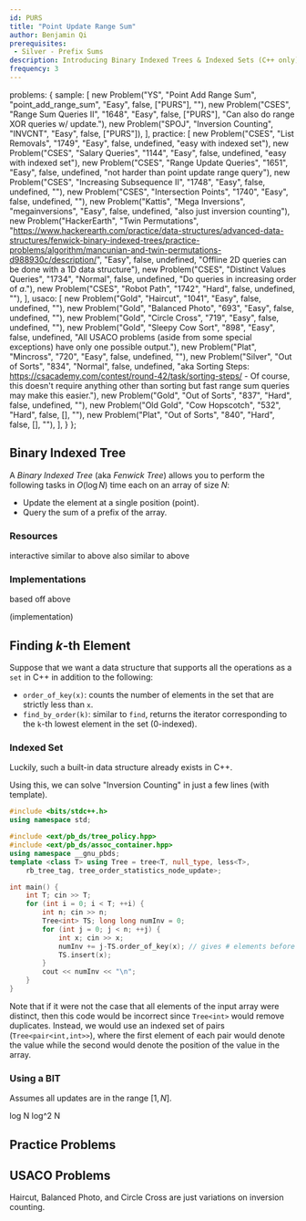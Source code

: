 ```yaml
---
id: PURS
title: "Point Update Range Sum"
author: Benjamin Qi
prerequisites: 
 - Silver - Prefix Sums
description: Introducing Binary Indexed Trees & Indexed Sets (C++ only).
frequency: 3
---
```



  problems: {
    sample: [
      new Problem("YS", "Point Add Range Sum", "point_add_range_sum", "Easy", false, ["PURS"], ""),
      new Problem("CSES", "Range Sum Queries II", "1648", "Easy", false, ["PURS"], "Can also do range XOR queries w/ update."),
      new Problem("SPOJ", "Inversion Counting", "INVCNT", "Easy", false, ["PURS"]),
    ],
    practice: [
      new Problem("CSES", "List Removals", "1749", "Easy", false, undefined, "easy with indexed set"),
      new Problem("CSES", "Salary Queries", "1144", "Easy", false, undefined, "easy with indexed set"),
      new Problem("CSES", "Range Update Queries", "1651", "Easy", false, undefined, "not harder than point update range query"),
      new Problem("CSES", "Increasing Subsequence II", "1748", "Easy", false, undefined, ""),
      new Problem("CSES", "Intersection Points", "1740", "Easy", false, undefined, ""),
      new Problem("Kattis", "Mega Inversions", "megainversions", "Easy", false, undefined, "also just inversion counting"),
      new Problem("HackerEarth", "Twin Permutations", "https://www.hackerearth.com/practice/data-structures/advanced-data-structures/fenwick-binary-indexed-trees/practice-problems/algorithm/mancunian-and-twin-permutations-d988930c/description/", "Easy", false, undefined, "Offline 2D queries can be done with a 1D data structure"),
      new Problem("CSES", "Distinct Values Queries", "1734", "Normal", false, undefined, "Do queries in increasing order of $a$."),
      new Problem("CSES", "Robot Path", "1742", "Hard", false, undefined, ""),
    ],
    usaco: [
      new Problem("Gold", "Haircut", "1041", "Easy", false, undefined, ""),
      new Problem("Gold", "Balanced Photo", "693", "Easy", false, undefined, ""),
      new Problem("Gold", "Circle Cross", "719", "Easy", false, undefined, ""),
      new Problem("Gold", "Sleepy Cow Sort", "898", "Easy", false, undefined, "All USACO problems (aside from some special exceptions) have only one possible output."),
      new Problem("Plat", "Mincross", "720", "Easy", false, undefined, ""),
      new Problem("Silver", "Out of Sorts", "834", "Normal", false, undefined, "aka Sorting Steps: https://csacademy.com/contest/round-42/task/sorting-steps/ -  Of course, this doesn't require anything other than sorting but fast range sum queries may make this easier."),
      new Problem("Gold", "Out of Sorts", "837", "Hard", false, undefined, ""),
      new Problem("Old Gold", "Cow Hopscotch", "532", "Hard", false, [], ""),
      new Problem("Plat", "Out of Sorts", "840", "Hard", false, [], ""),
    ],
  }
};

## Binary Indexed Tree

<problems-list problems={metadata.problems.sample} />

A *Binary Indexed Tree* (aka *Fenwick Tree*) allows you to perform the following tasks in $O(\log N)$ time each on an array of size $N$:

 - Update the element at a single position (point).
 - Query the sum of a prefix of the array.

### Resources

<resources>
  <resource source="CSA" title="Fenwick Trees" url="fenwick_trees" starred>interactive</resource>
  <resource source="CPH" title="9.2, 9.4 - Binary Indexed Tree" starred>similar to above</resource>
  <resource source="cp-algo" title="Fenwick Tree" url="data_structures/fenwick.html">also similar to above</resource>
  <resource source="TC" title="Binary Indexed Trees" url="binary-indexed-trees"></resource>
</resources>

### Implementations

<resources>
  <resource source="CF" title="mouse_wireless - Multi-dimensional BITs with Templates" url="https://codeforces.com/blog/entry/64914" starred></resource>
  <resource source="Benq" title="BIT" url="https://github.com/bqi343/USACO/blob/master/Implementations/content/data-structures/1D%20Range%20Queries%20(9.2)/BIT%20(9.2).h">based off above</resource>
</resources>

(implementation)

<IncompleteSection />

## Finding $k$-th Element

Suppose that we want a data structure that supports all the operations as a `set` in C++ in addition to the following:

  * `order_of_key(x)`: counts the number of elements in the set that are strictly less than `x`. 
  * `find_by_order(k)`: similar to `find`, returns the iterator corresponding to the `k`-th lowest element in the set (0-indexed).


### Indexed Set

Luckily, such a built-in data structure already exists in C++.

<resources>
  <resource source="CF" url="blog/entry/11080" title="adamant - Policy Based Data Structures" starred> </resource>
  <resource source="Benq" url="https://github.com/bqi343/USACO/blob/master/Implementations/content/data-structures/STL%20(5)/IndexedSet.h" title="Indexed Set"></resource>
</resources>

Using this, we can solve "Inversion Counting" in just a few lines (with template).

<!-- <spoiler title="INVCNT with Indexed Set"> -->

```cpp
#include <bits/stdc++.h>
using namespace std;

#include <ext/pb_ds/tree_policy.hpp>
#include <ext/pb_ds/assoc_container.hpp>
using namespace __gnu_pbds;
template <class T> using Tree = tree<T, null_type, less<T>, 
	rb_tree_tag, tree_order_statistics_node_update>; 

int main() {
	int T; cin >> T;
	for (int i = 0; i < T; ++i) {
		int n; cin >> n;
		Tree<int> TS; long long numInv = 0;
		for (int j = 0; j < n; ++j) { 
			int x; cin >> x;
			numInv += j-TS.order_of_key(x); // gives # elements before it > x
			TS.insert(x);
		}
		cout << numInv << "\n";
	}
}
```

<!-- </spoiler> -->

Note that if it were not the case that all elements of the input array were distinct, then this code would be incorrect since `Tree<int>` would remove duplicates. Instead, we would use an indexed set of pairs (`Tree<pair<int,int>>`), where the first element of each pair would denote the value while the second would denote the position of the value in the array.

### Using a BIT

Assumes all updates are in the range $[1,N]$.

<resources>
  <resource source="CF" url="blog/entry/11275" title="adamant - About Ordered Set" starred> log N </resource>
  <resource source="GFG" url="order-statistic-tree-using-fenwick-tree-bit" title="Order Statistic Tree using BIT"> log^2 N </resource>
</resources>

## Practice Problems

<problems-list problems={metadata.problems.practice} />

## USACO Problems

Haircut, Balanced Photo, and Circle Cross are just variations on inversion counting.

<problems-list problems={metadata.problems.usaco} />
